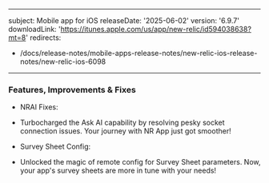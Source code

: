 
---
subject: Mobile app for iOS
releaseDate: '2025-06-02'
version: '6.9.7'
downloadLink: 'https://itunes.apple.com/us/app/new-relic/id594038638?mt=8'
redirects:
  - /docs/release-notes/mobile-apps-release-notes/new-relic-ios-release-notes/new-relic-ios-6098
---

### Features, Improvements & Fixes

* NRAI Fixes:
- Turbocharged the Ask AI capability by resolving pesky socket connection issues. Your journey with NR App just got smoother!

* Survey Sheet Config:
- Unlocked the magic of remote config for Survey Sheet parameters. Now, your app's survey sheets are more in tune with your needs!


